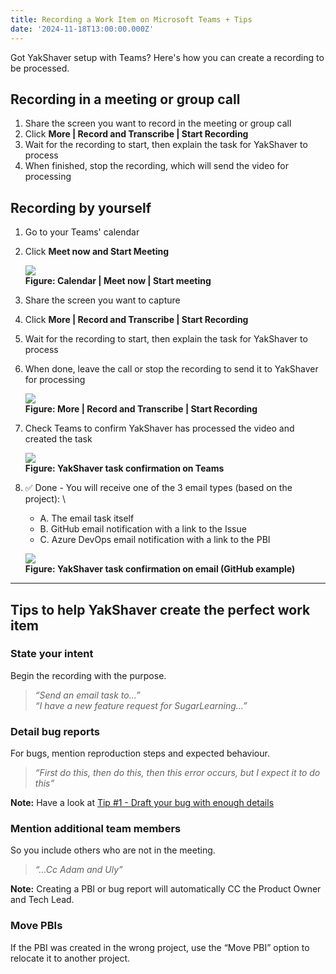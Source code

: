 ```yaml
---
title: Recording a Work Item on Microsoft Teams + Tips
date: '2024-11-18T13:00:00.000Z'
---
```


Got YakShaver setup with Teams? Here's how you can create a recording to be processed.

## Recording in a meeting or group call

1. Share the screen you want to record in the meeting or group call
2. Click **More | Record and Transcribe | Start Recording**
3. Wait for the recording to start, then explain the task for YakShaver to process
4. When finished, stop the recording, which will send the video for processing

## Recording by yourself

1. Go to your Teams' calendar
2. Click **Meet now and Start Meeting**

   ![](/YakShaver/Blogs/meeting-with-yourself.png)\
   **Figure: Calendar | Meet now | Start meeting**
3. Share the screen you want to capture
4. Click **More | Record and Transcribe | Start Recording**
5. Wait for the recording to start, then explain the task for YakShaver to process
6. When done, leave the call or stop the recording to send it to YakShaver for processing

   ![](/YakShaver/Blogs/start-recording.png)\
   **Figure: More | Record and Transcribe | Start Recording**
7. Check Teams to confirm YakShaver has processed the video and created the task

   ![](/YakShaver/yakshaver-is-done.png)\
   **Figure: YakShaver task confirmation on Teams**

8. ✅ Done - You will receive one of the 3 email types (based on the project):   \

   - A. The email task itself   
   - B. GitHub email notification with a link to the Issue   
   - C. Azure DevOps email notification with a link to the PBI

   ![](/YakShaver/yakshaver-github-email.png)\
   **Figure: YakShaver task confirmation on email (GitHub example)**

***

## Tips to help YakShaver create the perfect work item

### State your intent

Begin the recording with the purpose. 
  
> *“Send an email task to...”*   
> *“I have a new feature request for SugarLearning...”*

### Detail bug reports

For bugs, mention reproduction steps and expected behaviour. 
   
> *“First do this, then do this, then this error occurs, but I expect it to do this”*
  
**Note:** Have a look at [Tip #1 - Draft your bug with enough details](https://www.ssw.com.au/rules/report-bugs-and-suggestions/#tip-1-draft-your-bug-with-enough-details)

### Mention additional team members

So you include others who are not in the meeting. 

> *“...Cc Adam and Uly”*

**Note:** Creating a PBI or bug report will automatically CC the Product Owner and Tech Lead.

### Move PBIs

If the PBI was created in the wrong project, use the “Move PBI” option to relocate it to another project.
